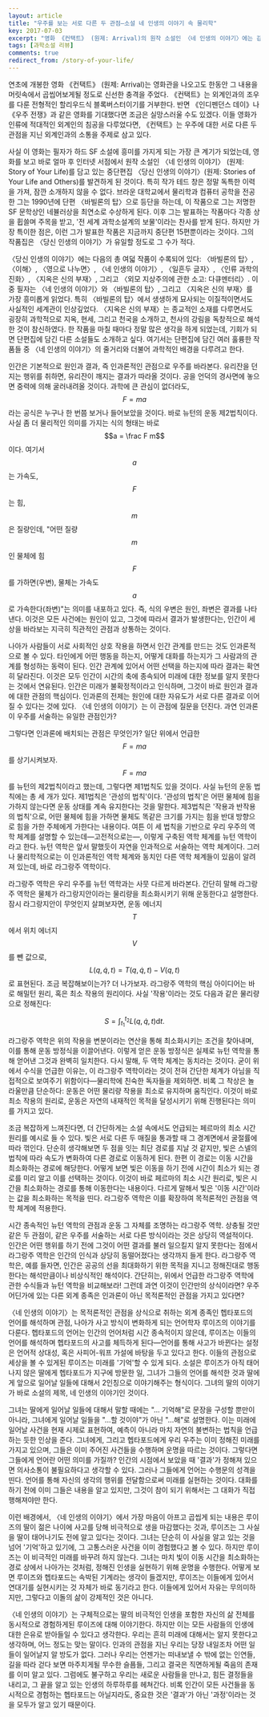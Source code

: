```yaml
---
layout: article
title: "우주를 보는 서로 다른 두 관점—소설 네 인생의 이야기 속 물리학"
key: 2017-07-03
excerpt: "영화 《컨택트》 (원제: Arrival)의 원작 소설인 〈네 인생의 이야기〉에는 감동적인 스토리뿐만이 아니라 하드 SF 답게 과학적으로 철학적인 내용도 담고 있다. 〈네 인생의 이야기〉의 내용뿐만이 아니라 최소 작용 원리, 라그랑주 역학 등에 기초한 소설의 배경에 대해서도 알아본다."
tags: [과학소설 리뷰]
comments: true
redirect_from: /story-of-your-life/
---
```


연초에 개봉한 영화 《컨택트》 (원제: Arrival)는 영화관을 나오고도 한동안 그 내용을 머릿속에서 곱씹어보게될 정도로 신선한 충격을 주었다.
《컨택트》는 외계인과의 조우를 다룬 전형적인 할리우드식 블록버스터이기를 거부한다.
반면 《인디펜던스 데이》나 《우주 전쟁》과 같은 영화를 기대했다면 조금은 실망스러울 수도 있겠다.
이들 영화가 인류에 적대적인 외계인의 침공을 다루었다면, 《컨택트》는 우주에 대한 서로 다른 두 관점을 지닌 외계인과의 소통을 주제로 삼고 있다.

사실 이 영화는 필자가 하드 SF 소설에 흥미를 가지게 되는 가장 큰 계기가 되었는데, 영화를 보고 바로 얼마 후 인터넷 서점에서 원작 소설인 〈네 인생의 이야기〉 (원제: Story of Your Life)를 담고 있는 중단편집 〈당신 인생의 이야기〉(원제: Stories of Your Life and Others)를 발견하게 된 것이다.
특히 작가 테드 창은 정말 독특한 이력을 가져, 잠깐 소개하지 않을 수 없다.
브라운 대학교에서 물리학과 컴퓨터 공학을 전공한 그는 1990년에 단편 〈바빌론의 탑〉으로 등단을 하는데, 이 작품으로 그는 저명한 SF 문학상인 네뷸러상을 최연소로 수상하게 된다.
이후 그는 발표하는 작품마다 각종 상을 휩쓸며 주목을 받고, '전 세계 과학소설계의 보물'이라는 찬사를 받게 된다.
하지만 가장 특이한 점은, 이런 그가 발표한 작품은 지금까지 중단편 15편뿐이라는 것이다.
그의 작품집은 〈당신 인생의 이야기〉가 유일할 정도로 그 수가 적다.

〈당신 인생의 이야기〉에는 다음의 총 여덟 작품이 수록되어 있다: 〈바빌론의 탑〉, 〈이해〉, 〈영으로 나누면〉, 〈네 인생의 이야기〉, 〈일흔두 글자〉, 〈인류 과학의 진화〉, 〈지옥은 신의 부재〉, 그리고 〈외모 지상주의에 관한 소고: 다큐멘터리〉.
이 중 필자는 〈네 인생의 이야기〉와 〈바빌론의 탑〉, 그리고 〈지옥은 신의 부재〉를 가장 흥미롭게 읽었다.
특히 〈바빌론의 탑〉에서 생생하게 묘사되는 이질적이면서도 사실적인 세계관이 인상깊었다.
〈지옥은 신의 부재〉는 종교적인 소재를 다루면서도 굉장히 과학적으로 지옥, 현세, 그리고 천국을 소개하고, 천사의 강림을 독창적으로 해석한 것이 참신하였다.
한 작품을 마칠 때마다 정말 많은 생각을 하게 되었는데, 기회가 되면 단편집에 담긴 다른 소설들도 소개하고 싶다.
여기서는 단편집에 담긴 여러 훌륭한 작품들 중 〈네 인생의 이야기〉의 줄거리와 더불어 과학적인 배경을 다루려고 한다.

인간은 기본적으로 원인과 결과, 즉 인과론적인 관점으로 우주를 바라본다.
유리잔을 던지는 행위를 취하면, 유리잔이 깨지는 결과가 따라올 것이다.
공을 언덕의 경사면에 놓으면 중력에 의해 굴러내려올 것이다.
과학에 큰 관심이 없더라도, $$F = ma$$라는 공식은 누구나 한 번쯤 보거나 들어보았을 것이다.
바로 뉴턴의 운동 제2법칙이다.
사실 좀 더 물리적인 의미를 가지는 식의 형태는 바로 $$a = \frac F m$$이다.
여기서 $$a$$는 가속도, $$F$$는 힘, $$m$$은 질량인데, "어떤 질량 $$m$$인 물체에 힘 $$F$$를 가하면(우변), 물체는 가속도 $$a$$로 가속한다(좌변)"는 의미를 내포하고 있다.
즉, 식의 우변은 원인, 좌변은 결과를 나타낸다.
이것은 모든 사건에는 원인이 있고, 그것에 따라서 결과가 발생한다는, 인간이 세상을 바라보는 지극히 직관적인 관점과 상통하는 것이다.

나아가 사람들이 서로 사회적인 상호 작용을 하면서 인간 관계를 만드는 것도 인과론적으로 볼 수 있다.
타인에게 어떤 행동을 하는지, 어떻게 대화를 하는지가 그 사람과의 관계를 형성하는 동력이 된다.
인간 관계에 있어서 어떤 선택을 하는지에 따라 결과는 확연히 달라진다.
이것은 모두 인간이 시간의 축에 종속되어 미래에 대한 정보를 알지 못한다는 것에서 연유된다.
인간은 미래가 불확정적이라고 인식하며, 그것이 바로 원인과 결과에 대한 관점의 핵심이다.
인과론의 전제는 원인에 대한 자유도가 서로 다른 결과로 이어질 수 있다는 것에 있다.
〈네 인생의 이야기〉는 이 관점에 질문을 던진다.
과연 인과론이 우주를 서술하는 유일한 관점인가?

그렇다면 인과론에 배치되는 관점은 무엇인가?
일단 위에서 언급한 $$F = ma$$를 상기시켜보자.
$$F = ma$$를 뉴턴의 제2법칙이라고 했는데, 그렇다면 제1법칙도 있을 것이다.
사실 뉴턴의 운동 법칙에는 총 세 개가 있다.
제1법칙은 '관성의 법칙'이다.
'관성의 법칙'은 어떤 물체에 힘을 가하지 않는다면 운동 상태를 계속 유지한다는 것을 말한다.
제3법칙은 '작용과 반작용의 법칙'으로, 어떤 물체에 힘을 가하면 물체도 똑같은 크기를 가지는 힘을 반대 방향으로 힘을 가한 주체에게 가한다는 내용이다.
여튼 이 세 법칙을 기반으로 우리 우주의 역학 체계를 설명할 수 있는데—고전적으로는—, 이렇게 구축된 역학 체계를 뉴턴 역학이라고 한다.
뉴턴 역학은 앞서 말했듯이 자연을 인과적으로 서술하는 역학 체계이다.
그러나 물리학적으로는 이 인과론적인 역학 체계와 동치인 다른 역학 체계들이 있음이 알려져 있는데, 바로 라그랑주 역학이다.

라그랑주 역학은 우리 우주를 뉴턴 역학과는 사뭇 다르게 바라본다.
간단히 말해 라그랑주 역학은 물체가 라그랑지안이라는 물리량을 최소화시키기 위해 운동한다고 설명한다.
잠시 라그랑지안이 무엇인지 살펴보자면, 운동 에너지$$T$$에서 위치 에너지$$V$$를 뺀 값으로, $$L(q, \dot q, t) = T(q, \dot q, t) - V(q, t)$$로 표현된다.
조금 복잡해보이는가?
더 나가보자.
라그랑주 역학의 핵심 아이디어는 바로 해밀턴 원리, 혹은 최소 작용의 원리이다.
사실 '작용'이라는 것도 다음과 같은 물리량으로 정해진다:

$$S = \int_{t_1}^{t_2} L(q, \dot q, t) \mathrm{d}t.$$

라그랑주 역학은 위의 작용을 변분이라는 연산을 통해 최소화시키는 조건을 찾아내며, 이를 통해 운동 방정식을 이끌어낸다.
이렇게 얻은 운동 방정식은 실제로 뉴턴 역학을 통해 얻어낸 그것과 완벽히 일치한다.
다시 말해, 두 역학 체계는 동치라는 것이다.
굳이 위에서 수식을 언급한 이유는, 이 라그랑주 역학이라는 것이 전혀 간단한 체계가 아님을 직접적으로 보여주기 위함이다—물리학에 친숙한 독자들을 제외하면.
비록 그 착상은 놀라울만큼 단순하다: 운동은 어떤 물리량 작용을 최소로 유지하며 움직인다.
이것이 바로 최소 작용의 원리로, 운동은 자연의 내재적인 목적을 달성시키기 위해 진행된다는 의미를 가지고 있다.

조금 복잡하게 느껴진다면, 더 간단하게는 소설 속에서도 언급되는 페르마의 최소 시간 원리를 예시로 들 수 있다.
빛은 서로 다른 두 매질을 통과할 때 그 경계면에서 굴절률에 따라 꺾인다.
단순히 생각해보면 두 점을 잇는 최단 경로를 지날 것 같지만, 빛은 스넬의 법칙에 따라 속도가 변화하여 다른 경로로 이동하게 된다.
한편 이 경로는 이동 시간을 최소화하는 경로에 해당한다.
어떻게 보면 빛은 이동을 하기 전에 시간이 최소가 되는 경로를 미리 알고 이를 선택하는 것이다.
이것이 바로 페르마의 최소 시간 원리로, 빛은 시간을 최소화하는 경로를 통해 이동한다는 내용이다.
다르게 말해서 빛은 '이동 시간'이라는 값을 최소화하는 목적을 띤다.
라그랑주 역학은 이를 확장하여 목적론적인 관점을 역학 체계에 적용한다.

시간 종속적인 뉴턴 역학의 관점과 운동 그 자체를 조명하는 라그랑주 역학.
상충될 것만 같은 두 관점이, 같은 우주를 서술하는 서로 다른 방식이라는 것은 상당히 역설적이다.
인간은 어떤 행위를 하기 전에 그것이 어떤 결과를 불러 일으킬지 알지 못한다는 점에서 라그랑주 역학은 인간의 인식과 상당히 동떨어졌다는 생각까지 들게 한다.
라그랑주 역학은, 예를 들자면, 인간은 공공의 선을 최대화하기 위한 목적을 지니고 정해진대로 행동한다는 해석만큼이나 비상식적인 해석이다.
간단히는, 위에서 언급한 라그랑주 역학에 관한 수식들과 뉴턴 역학을 비교해보라!
그런데 과연 이것이 인간만의 상식이라면?
우주 어딘가에 있는 다른 외계 종족은 인과론이 아닌 목적론적인 관점을 가지고 있다면?

〈네 인생의 이야기〉는 목적론적인 관점을 상식으로 취하는 외계 종족인 헵타포드의 언어를 해석하며 관점, 나아가 사고 방식이 변화하게 되는 언어학자 루이즈의 이야기를 다룬다.
헵타포드의 언어는 인간의 언어처럼 시간 종속적이지 않은데, 루이즈는 이들의 언어를 해석하며 헵타포드의 사고를 체득하게 된다—언어를 통해 사고가 바뀐다는 설정은 언어적 상대성, 혹은 사피어-워프 가설에 바탕을 두고 있다고 한다.
이들의 관점으로 세상을 볼 수 있게된 루이즈는 미래를 '기억'할 수 있게 되다.
소설은 루이즈가 아직 태어나지 않은 딸에게 헵타포드가 지구에 방문한 일, 그녀가 그들의 언어를 해석한 것과 딸에게 앞으로 일어날 일들에 대해서 2인칭으로 이야기해주는 형식이다.
그녀의 딸의 이야기가 바로 소설의 제목, 네 인생의 이야기인 것이다.

그녀는 딸에게 일어날 일들에 대해서 말할 때에는 "... 기억해"로 문장을 구성할 뿐만이 아니라, 그녀에게 일어날 일들을 "...할 것이야"가 아닌 "...해"로 설명한다.
이는 미래에 일어날 사건을 현재 시제로 표현하여, 예측이 아니라 마치 자연의 불변하는 법칙을 언급하는 듯한 인상을 준다.
그녀에게, 그리고 헵타포드에게 우리 우주는 이미 정해진 미래를 가지고 있으며, 그들은 이미 주어진 사건들을 수행하며 운명을 따르는 것이다.
그렇다면 그들에게 언어란 어떤 의미를 가질까?
인간의 시점에서 보았을 때 '결과'가 정해져 있으면 의사소통이 불필요하다고 생각할 수 있다.
그러나 그들에게 언어는 수행문의 성격을 띤다.
언어를 통해 자신의 생각의 행위를 전달함으로써 미래를 실현하는 것이다.
대화를 하기 전에 이미 그들은 내용을 알고 있지만, 그것이 참이 되기 위해서는 그 대화가 직접 행해져야만 한다.

이런 배경에서, 〈네 인생의 이야기〉에서 가장 마음이 아프고 곱씹게 되는 내용은 루이즈의 딸이 젊은 나이에 사고를 당해 비극적으로 생을 마감했다는 것과, 루이즈는 그 사실을 딸이 태어나기도 전에 알고 있다는 것이다.
그녀는 단순히 이 사실을 알고 있는 것을 넘어 '기억'하고 있기에, 그 고통스러운 사건을 이미 경험했다고 볼 수 있다.
하지만 루이즈는 이 비극적인 미래를 바꾸려 하지 않는다.
그녀는 마치 빛이 이동 시간을 최소화하는 경로 상에서 나아가는 것처럼, 정해진 인생을 실현하기 위해 운명을 수행한다.
어떻게 보면 루이즈와 헵타포드는 속박된 기계라는 생각이 들겠지만, 루이즈는 이들에게 있어서 연대기를 실현시키는 것 자체가 바로 동기라고 한다.
이들에게 있어서 자유는 무의미하지만, 그렇다고 이돌의 삶이 강제적인 것은 아니다.

〈네 인생의 이야기〉는 구체적으로는 딸의 비극적인 인생을 포함한 자신의 삶 전체를 동시적으로 경험하게된 루이즈에 대해 이야기한다.
하지만 이는 모든 사람들의 인생에 대한 은유로 받아들일 수 있다고 생각한다.
우리는 흔히 미래에 대해서는 알지 못한다고 생각하며, 어느 정도는 맞는 말이다.
인과의 관점을 지닌 우리는 당장 내일조차 어떤 일들이 일어날지 알 방도가 없다.
그러나 우리는 언젠가는 떠내보낼 수 밖에 없는 인연들, 길을 따라 걷다 보면 마주치게될 무수한 슬픔들, 그리고 결국은 직면하게될 죽음의 존재를 이미 알고 있다.
그럼에도 불구하고 우리는 새로운 사람들을 만나고, 힘든 결정들을 내리고, 그 끝을 알고 있는 인생의 하루하루를 헤쳐간다.
비록 인간이 모든 사건들을 동시적으로 경험하는 헵타포드는 아닐지라도, 중요한 것은 '결과'가 아닌 '과정'이라는 것을 모두가 알고 있기 때문이다.
